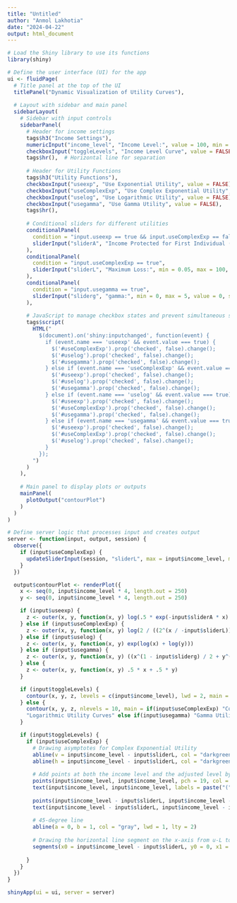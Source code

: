 ---
title: "Untitled"
author: "Anmol Lakhotia"
date: "2024-04-22"
output: html_document
---

```{r}
# Load the Shiny library to use its functions
library(shiny)

# Define the user interface (UI) for the app
ui <- fluidPage(
  # Title panel at the top of the UI
  titlePanel("Dynamic Visualization of Utility Curves"),
  
  # Layout with sidebar and main panel
  sidebarLayout(
    # Sidebar with input controls
    sidebarPanel(
      # Header for income settings
      tags$h3("Income Settings"),
      numericInput("income_level", "Income Level:", value = 100, min = 2),
      checkboxInput("toggleLevels", "Income Level Curve", value = FALSE),
      tags$hr(),  # Horizontal line for separation
      
      # Header for Utility Functions
      tags$h3("Utility Functions"),
      checkboxInput("useexp", "Use Exponential Utility", value = FALSE),
      checkboxInput("useComplexExp", "Use Complex Exponential Utility", value = FALSE),
      checkboxInput("uselog", "Use Logarithmic Utility", value = FALSE),
      checkboxInput("usegamma", "Use Gamma Utility", value = FALSE),
      tags$hr(),
      
      # Conditional sliders for different utilities
      conditionalPanel(
        condition = "input.useexp == true && input.useComplexExp == false",
        sliderInput("sliderA", "Income Protected for First Individual (Percentage?):", min = 0.001, max = 1, value = .001, step = 0.001)
      ),
      conditionalPanel(
        condition = "input.useComplexExp == true",
        sliderInput("sliderL", "Maximum Loss:", min = 0.05, max = 100, value = 0.05, step = 0.01)
      ),
      conditionalPanel(
        condition = "input.usegamma == true",
        sliderInput("sliderg", "gamma:", min = 0, max = 5, value = 0, step = 0.03)
      ),
      
      # JavaScript to manage checkbox states and prevent simultaneous selections
      tags$script(
        HTML("
          $(document).on('shiny:inputchanged', function(event) {
            if (event.name === 'useexp' && event.value === true) {
              $('#useComplexExp').prop('checked', false).change();
              $('#uselog').prop('checked', false).change();
              $('#usegamma').prop('checked', false).change();
            } else if (event.name === 'useComplexExp' && event.value === true) {
              $('#useexp').prop('checked', false).change();
              $('#uselog').prop('checked', false).change();
              $('#usegamma').prop('checked', false).change();
            } else if (event.name === 'uselog' && event.value === true) {
              $('#useexp').prop('checked', false).change();
              $('#useComplexExp').prop('checked', false).change();
              $('#usegamma').prop('checked', false).change();
            } else if (event.name === 'usegamma' && event.value === true) {
              $('#useexp').prop('checked', false).change();
              $('#useComplexExp').prop('checked', false).change();
              $('#uselog').prop('checked', false).change();
            }
          });
        ")
      )
    ),
    
    # Main panel to display plots or outputs
    mainPanel(
      plotOutput("contourPlot")
    )
  )
)

# Define server logic that processes input and creates output
server <- function(input, output, session) {
  observe({
    if (input$useComplexExp) {
      updateSliderInput(session, "sliderL", max = input$income_level, min = input$income_level / 1000)
    }
  })

  output$contourPlot <- renderPlot({
    x <- seq(0, input$income_level * 4, length.out = 250)
    y <- seq(0, input$income_level * 4, length.out = 250)

    if (input$useexp) {
      z <- outer(x, y, function(x, y) log(.5 * exp(-input$sliderA * x) + .5 * exp(-input$sliderA * y)) / -input$sliderA)
    } else if (input$useComplexExp) {
      z <- outer(x, y, function(x, y) log(2 / ((2^(x / -input$sliderL)) + (2^(y / -input$sliderL)))) * input$sliderL / log(2))
    } else if (input$uselog) {
      z <- outer(x, y, function(x, y) exp(log(x) + log(y)))
    } else if (input$usegamma) {
      z <- outer(x, y, function(x, y) ((x^(1 - input$sliderg) / 2 + y^(1 - input$sliderg) / 2)^(1 / (1 - input$sliderg))))
    } else {
      z <- outer(x, y, function(x, y) .5 * x + .5 * y)
    }

    if (input$toggleLevels) {
      contour(x, y, z, levels = c(input$income_level), lwd = 2, main = if(input$useComplexExp) "Complex Exponential Utility Curves at Income Level" else if(input$useexp) "Exponential Utility Curves at Income Level" else if(input$uselog) "Logarithmic Utility Curves at Income Level" else if(input$usegamma) "Gamma Utility Curves at Income Level" else "Linear Utility Curves at Income Level")
    } else {
      contour(x, y, z, nlevels = 10, main = if(input$useComplexExp) "Complex Exponential Utility Curves" else if(input$useexp) "Exponential Utility Curves" else if(input$uselog)
      "Logarithmic Utility Curves" else if(input$usegamma) "Gamma Utility Curves" else "Linear Utility Curves")
    }

    if (input$toggleLevels) {
      if (input$useComplexExp) {
        # Drawing asymptotes for Complex Exponential Utility
        abline(v = input$income_level - input$sliderL, col = "darkgreen", lwd = 1, lty = 2)
        abline(h = input$income_level - input$sliderL, col = "darkgreen", lwd = 1, lty = 2)
        
        # Add points at both the income level and the adjusted level by sliderL
        points(input$income_level, input$income_level, pch = 19, col = "black", cex = 1)
        text(input$income_level, input$income_level, labels = paste("(", input$income_level, ",", input$income_level, ")", sep = ""), pos = 4, cex = 1, col = "black")
        
        points(input$income_level - input$sliderL, input$income_level - input$sliderL, pch = 19, col = "darkgreen", cex = 1)
        text(input$income_level - input$sliderL, input$income_level - input$sliderL, labels = paste("(", input$income_level - input$sliderL, ",", input$income_level - input$sliderL, ")", sep = ""), pos = 1, cex = 1, col = "darkgreen")
        
        # 45-degree line
        abline(a = 0, b = 1, col = "gray", lwd = 1, lty = 2)
        
        # Drawing the horizontal line segment on the x-axis from u-L to u
        segments(x0 = input$income_level - input$sliderL, y0 = 0, x1 = input$income_level, y1 = 0, col = "red", lwd = 1)
      
      }
    }
  })
}

shinyApp(ui = ui, server = server)
```

